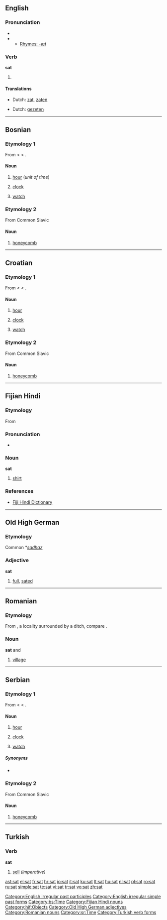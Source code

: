 ==English==

===Pronunciation===
* {{IPA|/'sæt/}}
* {{audio|en-us-sat.ogg|Audio (US)}}
** [[Rhymes:English:-æt|Rhymes: -æt]]

===Verb===
'''sat'''

# {{past of|[[sit]]}}

====Translations====
{{trans-top|Simple past}}
* Dutch: [[zat]], [[zaten]]
{{trans-mid}}
{{trans-bottom}}

{{trans-top|Past participle}}
* Dutch: [[gezeten]]
{{trans-mid}}
{{trans-bottom}}

[[Category:English irregular past participles]]
[[Category:English irregular simple past forms]]

----

==Bosnian==

===Etymology 1===
From {{etyl|tr|bs}} {{term|saat|lang=tr}} < {{etyl|fa|bs}} {{term|ساعت|sc=fa-Arab|lang=fa}} < {{etyl|ar|bs}} {{term|ساعة|sc=Arab|lang=ar}}.

====Noun====
{{infl|bs|noun|g=m}}

# {{i|plural: [[sati]]}} [[hour]] (''unit of time'')
# {{i|plural: [[satovi]]}} [[clock]]
# {{i|plural: [[satovi]]}} [[watch]]

===Etymology 2===
From Common Slavic

====Noun====
{{infl|bs|noun|g=m}}

# {{i|obsolete}} [[honeycomb]]

[[Category:bs:Time]]

----

==Croatian==

===Etymology 1===
From {{etyl|tr|hr}} {{term|saat|lang=tr}} < {{etyl|fa|hr}} {{term|ساعت|sc=fa-Arab|lang=fa}} < {{etyl|ar|hr}} {{term|ساعة|sc=Arab|lang=ar}}.

====Noun====
{{hr-noun|m}}

# {{i|plural: [[sati]]}}  [[hour]]
# {{i|plural: [[satovi]]}} [[clock]]
# {{i|plural: [[satovi]]}} [[watch]]

===Etymology 2===
From Common Slavic

====Noun====
{{infl|hr|noun}}

# {{i|obsolete}} [[honeycomb]]

----

==Fijian Hindi==

===Etymology===
From {{etyl|en|hif}} {{term|shirt}}

===Pronunciation===
* {{IPA|/səʈ/}}

===Noun===
'''sat'''

# [[shirt]]

===References===
* [http://www.geocities.com/fijihindi/FijiHindiEnglishDict.htm#s Fiji Hindi Dictionary]

[[Category:Fijian Hindi nouns]]
[[Category:hif:Objects]]

----

==Old High German==

===Etymology===
Common {{etyl|gem|goh}} *''[[sadhaz]]''

===Adjective===
'''sat'''

# [[full]], [[sated]]

[[Category:Old High German adjectives]]

----

==Romanian==

===Etymology===
From {{LL.|ro}} {{term|fossatum|lang=la}}, a locality surrounded by a ditch, compare {{term|fossa|lang=la}}.

===Noun===
'''sat''' {{f}} and {{m}}

# [[village]]

[[Category:Romanian nouns]]

----

==Serbian==

===Etymology 1===
From {{etyl|tr|sr}} {{term|saat|lang=tr}} < {{etyl|fa|sr}} {{term|ساعت|sc=fa-Arab|lang=fa}} < {{etyl|ar|sr}} {{term|ساعة|sc=Arab|lang=ar}}.

====Noun====
{{infl|sr|noun|g=m|Cyrillic spelling|сат}}

# {{i|plural: [[sati]]}} [[hour]]
# {{i|plural: [[satovi]]}} [[clock]]
# {{i|plural: [[satovi]]}} [[watch]]

=====Synonyms=====
* {{l|sr|čas}}

===Etymology 2===
From Common Slavic

====Noun====
{{infl|sr|noun|g=m|Cyrillic spelling|сат}}

# {{i|obsolete}} [[honeycomb]]

[[Category:sr:Time]]

----

==Turkish==

===Verb===
'''sat'''

# [[sell]] ''(imperative)''

[[Category:Turkish verb forms]]

[[ast:sat]]
[[el:sat]]
[[fr:sat]]
[[hr:sat]]
[[io:sat]]
[[it:sat]]
[[ku:sat]]
[[lt:sat]]
[[hu:sat]]
[[nl:sat]]
[[pl:sat]]
[[ro:sat]]
[[ru:sat]]
[[simple:sat]]
[[te:sat]]
[[vi:sat]]
[[tr:sat]]
[[vo:sat]]
[[zh:sat]]